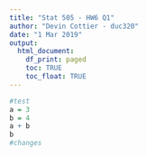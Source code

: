 ```yaml
---
title: "Stat 505 - HW6 Q1"
author: "Devin Cottier - duc320"
date: "1 Mar 2019"
output:
  html_document:
    df_print: paged
    toc: TRUE
    toc_float: TRUE
---
```


```r
#test
a = 3
b = 4
a + b
b
#changes
```